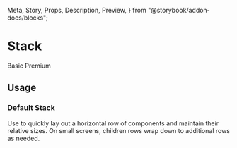   Meta,
  Story,
  Props,
  Description,
  Preview,
} from "@storybook/addon-docs/blocks";

<Meta title="Components | Structure / Stack" component={Stack} />

# Stack

<Description of={Stack} />

<Preview withToolbar>
  <Story name="Example">
    <Stack>
      <Badge>Basic</Badge>
      <Badge>Premium</Badge>
    </Stack>
  </Story>
</Preview>

<Props of={Stack} />

## Usage

### Default Stack

Use to quickly lay out a horizontal row of components and maintain their relative sizes.
On small screens, children rows wrap down to additional rows as needed.
